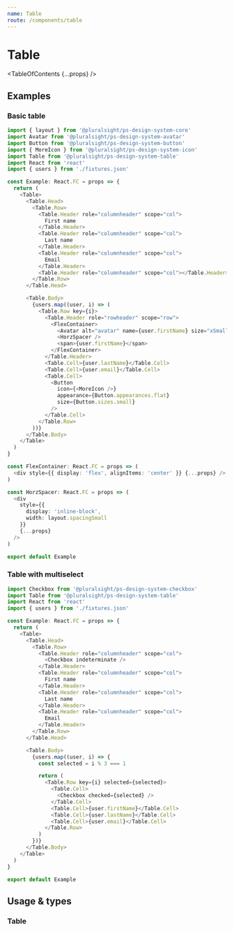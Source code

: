 ```yaml
---
name: Table
route: /components/table
---
```



# Table

<TableOfContents {...props} />

## Examples

### Basic table

```typescript
import { layout } from '@pluralsight/ps-design-system-core'
import Avatar from '@pluralsight/ps-design-system-avatar'
import Button from '@pluralsight/ps-design-system-button'
import { MoreIcon } from '@pluralsight/ps-design-system-icon'
import Table from '@pluralsight/ps-design-system-table'
import React from 'react'
import { users } from './fixtures.json'

const Example: React.FC = props => {
  return (
    <Table>
      <Table.Head>
        <Table.Row>
          <Table.Header role="columnheader" scope="col">
            First name
          </Table.Header>
          <Table.Header role="columnheader" scope="col">
            Last name
          </Table.Header>
          <Table.Header role="columnheader" scope="col">
            Email
          </Table.Header>
          <Table.Header role="columnheader" scope="col"></Table.Header>
        </Table.Row>
      </Table.Head>

      <Table.Body>
        {users.map((user, i) => (
          <Table.Row key={i}>
            <Table.Header role="rowheader" scope="row">
              <FlexContainer>
                <Avatar alt="avatar" name={user.firstName} size="xSmall" />
                <HorzSpacer />
                <span>{user.firstName}</span>
              </FlexContainer>
            </Table.Header>
            <Table.Cell>{user.lastName}</Table.Cell>
            <Table.Cell>{user.email}</Table.Cell>
            <Table.Cell>
              <Button
                icon={<MoreIcon />}
                appearance={Button.appearances.flat}
                size={Button.sizes.small}
              />
            </Table.Cell>
          </Table.Row>
        ))}
      </Table.Body>
    </Table>
  )
}

const FlexContainer: React.FC = props => (
  <div style={{ display: 'flex', alignItems: 'center' }} {...props} />
)

const HorzSpacer: React.FC = props => (
  <div
    style={{
      display: 'inline-block',
      width: layout.spacingSmall
    }}
    {...props}
  />
)

export default Example
```

### Table with multiselect

```typescript
import Checkbox from '@pluralsight/ps-design-system-checkbox'
import Table from '@pluralsight/ps-design-system-table'
import React from 'react'
import { users } from './fixtures.json'

const Example: React.FC = props => {
  return (
    <Table>
      <Table.Head>
        <Table.Row>
          <Table.Header role="columnheader" scope="col">
            <Checkbox indeterminate />
          </Table.Header>
          <Table.Header role="columnheader" scope="col">
            First name
          </Table.Header>
          <Table.Header role="columnheader" scope="col">
            Last name
          </Table.Header>
          <Table.Header role="columnheader" scope="col">
            Email
          </Table.Header>
        </Table.Row>
      </Table.Head>

      <Table.Body>
        {users.map((user, i) => {
          const selected = i % 3 === 1

          return (
            <Table.Row key={i} selected={selected}>
              <Table.Cell>
                <Checkbox checked={selected} />
              </Table.Cell>
              <Table.Cell>{user.firstName}</Table.Cell>
              <Table.Cell>{user.lastName}</Table.Cell>
              <Table.Cell>{user.email}</Table.Cell>
            </Table.Row>
          )
        })}
      </Table.Body>
    </Table>
  )
}

export default Example
```

## Usage & types

<Usage
  install="npm install @pluralsight/ps-design-system-table"
  import="import Tag from '@pluralsight/ps-design-system-table'"
  packageName="table"
  version={props.version}
/>

### Table

<TypesTable>
  <TypesProp name="scrollable" type="boolean" desc=" " default="true" />
</TypesTable>
